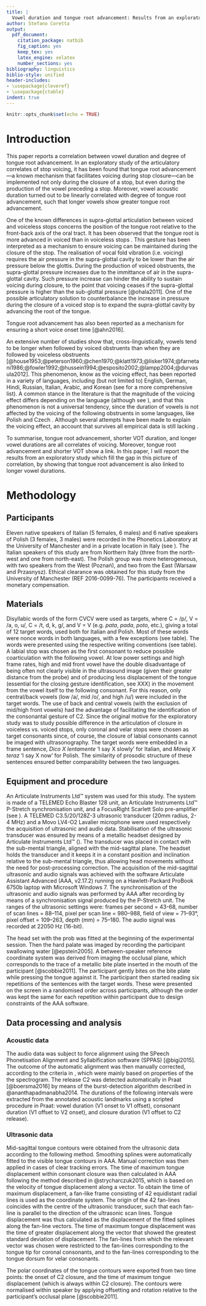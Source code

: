 ```yaml
---
title: |
  Vowel duration and tongue root advancement: Results from an exploratory study of the relation between voicing and vowel duration
author: Stefano Coretta
output:
  pdf_document:
    citation_package: natbib
    fig_caption: yes
    keep_tex: yes
    latex_engine: xelatex
    number_sections: yes
bibliography: linguistics
biblio-style: unified
header-includes:
- \usepackage{cleveref}
- \usepackage{ctable}
indent: true
---
```


```r
knitr::opts_chunk$set(echo = TRUE)
```

# Introduction

This paper reports a correlation between vowel duration and degree of tongue root advancement.
<!-- Don't say previously unreported coz you don't know :D -->
In an exploratory study of the articulatory correlates of stop voicing, it has been found that tongue root advancement---a known mechanism that facilitates voicing during stop closure---can be implemented not only during the closure of a stop, but even during the production of the vowel preceding a stop.
Moreover, vowel acoustic duration turned out to be linearly correlated with degree of tongue root advancement, such that longer vowels show greater tongue root advancement.

One of the known differences in supra-glottal articulation between voiced and voiceless stops concerns the position of the tongue root relative to the front-back axis of the oral tract.
It has been observed that the tongue root is more advanced in voiced than in voiceless stops \citep{kent1969,perkell1969,westbury1983}.
This gesture has been interpreted as a mechanism to ensure voicing can be maintained during the closure of the stop.
The realisation of vocal fold vibration (i.e. voicing) requires the air pressure in the supra-glottal cavity to be lower than the air pressure below the glottis.
During the production of voiced obstruents, the supra-glottal pressure increases due to the immittance of air in the supra-glottal cavity.
Such pressure increase can hinder the ability to sustain voicing during closure, to the point that voicing ceases if the supra-glottal pressure is higher than the sub-glottal pressure [@ohala2011].
<!-- mention the aerodynamic voicing constraint -->
One of the possible articulatory solution to counterbalance the increase in pressure during the closure of a voiced stop is to expand the supra-glottal cavity by advancing the root of the tongue.
<!-- maybe mention Rothenberg? -->

<!-- need to mention that VOT is typical of voiced consonants in English blah blah blah -->
Tongue root advancement has also been reported as a mechanism for ensuring a short voice onset time [@ahn2016].

An extensive number of studies show that, cross-linguistically, vowels tend to be longer when followed by voiced obstruents than when they are followed by voiceless obstruents [@house1953;@peterson1960;@chen1970;@klatt1973;@lisker1974;@farnetani1986;@fowler1992;@hussein1994;@esposito2002;@lampp2004;@durvasula2012].
This phenomenon, know as the voicing effect, has been reported in a variety of languages,
including (but not limited to) English, German, Hindi, Russian, Italian, Arabic, and Korean (see \citealt{maddieson1976} for a more comprehensive list).
A common stance in the literature is that the magnitude of the voicing effect differs depending on the language (although see \citealt{laeufer1992} ), and that this phenomenon is not a universal tendency, since the duration of vowels is not affected by the voicing of the following obstruents in some languages, like Polish and Czech \citep{keating1984}.
Although several attempts have been made to explain the voicing effect, an account that survives all empirical data is still lacking \citep{durvasula2012,soskuthy2013}.
<!-- have to say that polish had mixed results -->

To summarise, tongue root advancement, shorter VOT duration, and longer vowel durations are all correlates of voicing.
Moreover, tongue root advancement and shorter VOT show a link.
In this paper, I will report the results from an exploratory study which fill the gap in this picture of correlation, by showing that tongue root advancement is also linked to longer vowel durations.

# Methodology

## Participants

<!-- \ctable[caption = Sociolinguistic information on participants. The right-most column indicates whether the participant spent more than 6 consecutive months abroad.,
label = t:participants
]{lllll}{}{
\FL
\textbf{id}   & \textbf{sex} & \textbf{age} & \textbf{city}     & \textbf{\textgreater} 6 mo \ML
IT01 & m   & 28  & Verbania & yes               \NN
IT02 & m   & 26  & Udine    & yes               \NN
IT03 & f   & 27  & Verbania & no                \NN
IT04 & f   & 54  & Verbania & no                \NN
PL02 & f   & 32  & Poznań   & yes               \NN
PL03 & m   & 26  & Poznań   & yes               \NN
PL04 & f   & 34  & Warsaw   & no                \NN
PL05 & m   & 34  & Przasnysz & no               \LL
} -->

Eleven native speakers of Italian (5 females, 6 males) and 6 native speakers of Polish (3 females, 3 males) were recorded in the Phonetics Laboratory at the University of Manchester and in a private location in Italy (see \Cref{t:participants}).
<!-- need to update locations and everything -->
The Italian speakers of this study are from Northern Italy (three from the north-west and one from north-east).
The Polish group was more heterogeneous, with two speakers from the West (Poznań), and two from the East (Warsaw and Przasnysz).
Ethical clearance was obtained for this study from the University of Manchester (REF 2016-0099-76).
The participants received a monetary compensation.

## Materials

Disyllabic words of the form C\textsubscript{1}V\textsubscript{1}C\textsubscript{2}V\textsubscript{2} were used as targets, where C\textsubscript{1} = /p/, V\textsubscript{1} = /a, o, u/, C\textsubscript{2} = /t, d, k, g/, and V\textsubscript{2} = V\textsubscript{1} (e.g. *pata*, *pada*, *poto*, etc.), giving a total of 12 target words, used both for Italian and Polish.
<!-- mention why you use these symbols for vowels coz it should be open o in Italian -->
Most of these words were nonce words in both languages, with a few exceptions (see table).
The words were presented using the respective writing conventions (see table).
A labial stop was chosen as the first consonant to reduce possible coarticulation with the following vowel.\footnote{Although there is a tendency in the articulatory literature to suggest that labial consonants do not affect lingual articulations, \citealt{vazquez-alvarez2007} report tongue body lowering in the context of labial stops.}
<!-- check and explain better, is it just during the consonant or also during the vowel? -->
At low power settings and high frame rates, high and mid front vowel have the double disadvantage of being often not clearly visible in the ultrasound image (given their greater distance from the probe) and of producing less displacement of the tongue (essential for the closing gesture identification, see XXX) in the movement from the vowel itself to the following consonant.
For this reason, only central/back vowels (low /a/, mid /o/, and high /u/) were included in the target words.
The use of back and central vowels (with the exclusion of mid/high front vowels) had the advantage of facilitating the identification of the consonantal gesture of C2.
Since the original motive for the exploratory study was to study possible difference in the articulation of closure in voiceless vs. voiced stops, only coronal and velar stops were chosen as target consonants since, of course, the closure of labial consonants cannot be imaged with ultrasonography.
The target words were embedded in a frame sentence, *Dico X lentamente* 'I say X slowly' for Italian, and *Mówię X teraz* 'I say X now' for Polish.
<!-- say that speakers were instructed not to produce pauses and not to speak slowly -->
The similarity of prosodic structure of these sentences ensured better comparability between the two languages.

## Equipment and procedure
\label{s:equipment}

<!-- \begin{figure*}
    \centering
    \includegraphics[width=.7\textwidth]{../../graphics/uti-setup.pdf}
    \caption{Schematic representation of the equipment setup (\citealt{articulate2011}). The system is described in details in \Cref{s:equipment}.}
    \label{f:uti-setup}
\end{figure*} -->

An Articulate Instruments Ltd™ system was used for this study.
The system is made of a TELEMED Echo Blaster 128 unit, an Articulate Instruments Ltd™ P-Stretch synchronisation unit, and a FocusRight Scarlett Solo pre-amplifier (see \Cref{f:uti-setup}).
A TELEMED C3.5/20/128Z-3 ultrasonic transducer (20mm radius, 2-4 MHz) and a Movo LV4-O2 Lavalier microphone were used respectively the acquisition of ultrasonic and audio data.
Stabilisation of the ultrasonic transducer was ensured by means of a metallic headset designed by Articulate Instruments Ltd™ (\citeyear{articulate2008}).
<!-- add figure -->
The transducer was placed in contact with the sub-mental triangle, aligned with the mid-sagittal plane.
The headset holds the transducer and it keeps it in a constant position and inclination relative to the sub-mental triangle, thus allowing head movements without the need for post-processing correction.
The acquisition of the mid-sagittal ultrasonic and audio signals was achieved with the software Articulate Assistant Advanced (AAA, v2.17.2) running on a Hawlett-Packard ProBook 6750b laptop with Microsoft Windows 7.
The synchronisation of the ultrasonic and audio signals was performed by AAA after recording by means of a synchronisation signal produced by the P-Stretch unit.
The ranges of the ultrasonic settings were: frames per second = 43-68, number of scan lines = 88–114, pixel per scan line = 980–988, field of view = 71–93°, pixel offset = 109–263, depth (mm) = 75–180.
The audio signal was recorded at 22050 Hz (16-bit).

The head set with the prob was fitted at the beginning of the experimental session.
Then the hard palate was imaged by recording the participant swallowing water [@epstein2005].
A between-speaker reference coordinate system was derived from imaging the occlusal plane, which corresponds to the trace of a metallic bite plate inserted in the mouth of the participant [@scobbie2011].
The participant gently bites on the bite plate while pressing the tongue against it.
<!-- add image -->
The participant then started reading six repetitions of the sentences with the target words.
These were presented on the screen in a randomised order across participants, although the order was kept the same for each repetition within participant due to design constraints of the AAA software.
<!-- say grand total -->

## Data processing and analysis

### Acoustic data

The audio data was subject to force alignment using the SPeech Phonetisation Alignment and Syllabification software (SPPAS) [@bigi2015].
The outcome of the automatic alignment was then manually corrected, according to the criteria in \Cref{t:dur-measures}, which were mainly based on properties of the the spectrogram.
<!-- add reference -->
The release C2 was detected automatically in Praat [@boersma2016] by means of the burst-detection algorithm described in @ananthapadmanabha2014.
The durations of the following intervals were extracted from the annotated acoustic landmarks using a scripted procedure in Praat: vowel duration (V1 onset to V1 offset), consonant duration (V1 offset to V2 onset), and closure duration (V1 offset to C2 release).

\ctable[caption = List of measurements extracted from the acoustic data.,
label = t:dur-measures,
width=\textwidth,
star
]{ll>{\raggedright}p{9cm}}{}{
\FL
\textbf{landmarks}               &                  & \textbf{criteria}                                                                                    \ML
vowel onset           & (V1 onset)         & appearance of higher formants in the spectrogram following the release of /p/ (C1)            \NN
vowel offset          & (V1 offset)        & disappearance of the higher formants in the spectrogram preceding the target consonant (C2) \NN
consonant onset       & (C2 onset)         & corresponds to V1 offset                                                                    \NN
closure onset         & (C2 closure onset) & corresponds to V1 offset                                                                    \NN
consonant offset      & (C2 offset)        & appearance of higher formants of the vowel following C2 (V2); corresponds to V2 onset                                \NN
consonant release & (C2 release)         & automatic detection \citep{ananthapadmanabha2014}                                           \LL
}

### Ultrasonic data

Mid-sagittal tongue contours were obtained from the ultrasonic data according to the following method.
Smoothing splines were automatically fitted to the visible tongue contours in AAA.
Manual correction was then applied in cases of clear tracking errors.
The time of maximum tongue displacement within consonant closure was then calculated in AAA following the method described in @strycharczuk2015, which is based on the velocity of tongue displacement along a vector.
To obtain the time of maximum displacement, a fan-like frame consisting of 42 equidistant radial lines is used as the coordinate system.
The origin of the 42 fan-lines coincides with the centre of the ultrasonic transducer, such that each fan-line is parallel to the direction of the ultrasonic scan lines.
Tongue displacement was thus calculated as the displacement of the fitted splines along the fan-line vectors.
The time of maximum tongue displacement was the time of greater displacement along the vector that showed the greatest standard deviation of displacement.
The fan-lines from which the relevant vector was chosen were restricted to the fan-lines corresponding to the tongue tip for coronal consonants, and to the fan-lines corresponding to the tongue dorsum for velar consonants.
<!-- The displacement was calculated based on the movement of the splines along one of the 42 fan lines.
Fan line selection in this study was achieved by finding the fan line within the relevant area of the tongue (tongue tip for coronal consonants and tongue dorsum for velar consonants) with the highest standard deviation of displacement.
-->

The polar coordinates of the tongue contours were exported from two time points: the onset of C2 closure, and the time of maximum tongue displacement (which is always within C2 closure).
The contours were normalised within speaker by applying offsetting and rotation relative to the participant’s occlusal plane [@scobbie2011].
